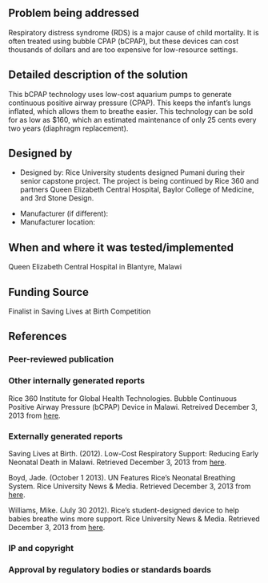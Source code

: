 {{Medical Device
|Health Topic=Child mortality, 
|Classification=Treatment
|Scope=Clinical trial
|Location=Africa
|Image=PumaniCPAP.jpg
}}
<!-- Please make sure to use the format provided below for consistency between all devices. -->
==Problem being addressed==
Respiratory distress syndrome (RDS) is a major cause of child mortality. It is often treated using bubble CPAP (bCPAP), but these devices can cost thousands of dollars and are too expensive for low-resource settings. 

==Detailed description of the solution==
This bCPAP technology uses low-cost aquarium pumps to generate continuous positive airway pressure (CPAP).  This keeps the infant’s lungs inflated, which allows them to breathe easier.  This technology can be sold for as low as $160, which an estimated maintenance of only 25 cents every two years (diaphragm replacement).

==Designed by==
*Designed by: Rice University students designed Pumani during their senior capstone project.  The project is being continued by Rice 360 and partners Queen Elizabeth Central Hospital, Baylor College of Medicine, and 3rd Stone Design.

*Manufacturer (if different):
*Manufacturer location:

==When and where it was tested/implemented ==
Queen Elizabeth Central Hospital in Blantyre, Malawi

==Funding Source==
Finalist in Saving Lives at Birth Competition

==References==
===Peer-reviewed publication===

===Other internally generated reports===
Rice 360 Institute for Global Health Technologies. Bubble Continuous Positive Airway Pressure (bCPAP) Device in Malawi. Retreived December 3, 2013 from 
[http://rice360.rice.edu/bcpap here].	

===Externally generated reports===
Saving Lives at Birth. (2012). Low-Cost Respiratory Support: Reducing Early Neonatal Death in Malawi. Retrieved December 3, 2013 from [http://savinglivesatbirth.net/summaries/154 here].

Boyd, Jade. (October 1 2013). UN Features Rice’s Neonatal Breathing System. Rice University News & Media. Retrieved December 3, 2013 from [http://news.rice.edu/2013/10/01/un-features-rices-neonatal-breathing-system/ here].

Williams, Mike. (July 30 2012). Rice’s student-designed device to help babies breathe wins more support. Rice University News & Media. Retrieved December 3, 2013 from [http://news.rice.edu/2012/07/30/rices-student-designed-device-to-help-babies-breathe-wins-more-support-2/ here].

===IP and copyright===
===Approval by regulatory bodies or standards boards===

<!-- Add relevant categories, such as [[Category:HIV]] or [[Category:Malaria]] below this line -->